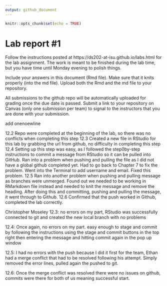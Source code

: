 ```yaml
---
output: github_document
---
```


<!-- README.md is generated from README.Rmd. Please edit the README.Rmd file -->


```r
knitr::opts_chunk$set(echo = TRUE)
```

# Lab report #1

Follow the instructions posted at https://ds202-at-isu.github.io/labs.html for the lab assignment. The work is meant to be finished during the lab time, but you have time until Monday evening to polish things.

Include your answers in this document (Rmd file). Make sure that it knits properly (into the md file). Upload both the Rmd and the md file to your repository.  

All submissions to the github repo will be automatically uploaded for grading once the due date is passed.
Submit a link to your repository on Canvas (only one submission per team) to signal to the instructors that you are done with your submission.


add onenoewline

12.2 Repo were completed at the beginning of the lab, so there was no conflicts when completing this step
12.3 Created a new file in RStudio for this lab by grabbing the url from github, no difficulty in completing this step
12.4 Setting up this step was easy, as I followed the step0by-step instructions to commit a message from RStudio so it can be pulled into GitHub. Ran into a problem when pushing and pulling the file as I did not have a global github completed yet. Had to go back to Chapter 7 to fix the problem. Went into the Terminal to add username and email. Fixed this problem. 
12.5 Ran into another problem when pushing and pulling message as branches were unmerged. Found out we needed to be working in RMarkdown file instead and needed to knit the message and remove the heading. After doing this and committing, pushing and pulling the message, it went through to Github. 
12.6 Confirmed that the push worked in Github, completed the lab correctly. 

Christopher Moseley
12.3: no errors on my part, RStudio was successfully connected to git and created the new local branch with no problems

12.4: Once again, no errors on my part. easy enough to stage and commit by following the instructions using the stage and commit buttons in the top right then entering the message and hitting commit again in the pop up window

12.5: I had no errors with the push because I did it first for the team, Ethan had a merge conflict that had to be resolved following his attempt. Simply removed the error lines, pulled again the pushed to git.

12.6: Once the merge conflict was resolved there were no issues on github, commits were there for both of us meaning successful start.
